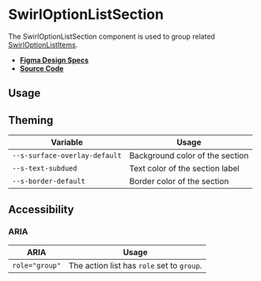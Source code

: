 
<Meta title="Components/SwirlOptionListSection" />

# SwirlOptionListSection

The SwirlOptionListSection component is used to group related
[SwirlOptionListItems](?path=/docs/components-swirloptionlistitem--swirl-option-list-item).

- **[Figma Design Specs](https://www.figma.com/file/iRHiAFsHxnzux8gQ9EjlZe/Flip-Components?node-id=448%3A6840)**
- **[Source Code](https://github.com/flip-corp/swirl/tree/main/packages/swirl-components/src/components/swirl-option-list-section)**

## Usage

<Canvas withSource="open">
  <Story id="components-swirloptionlistsection--swirl-option-list-section" />
</Canvas>

<ArgsTable story="." />

## Theming

| Variable                      | Usage                           |
| ----------------------------- | ------------------------------- |
| `--s-surface-overlay-default` | Background color of the section |
| `--s-text-subdued`            | Text color of the section label |
| `--s-border-default`          | Border color of the section     |

## Accessibility

### ARIA

| ARIA           | Usage                                      |
| -------------- | ------------------------------------------ |
| `role="group"` | The action list has `role` set to `group`. |
